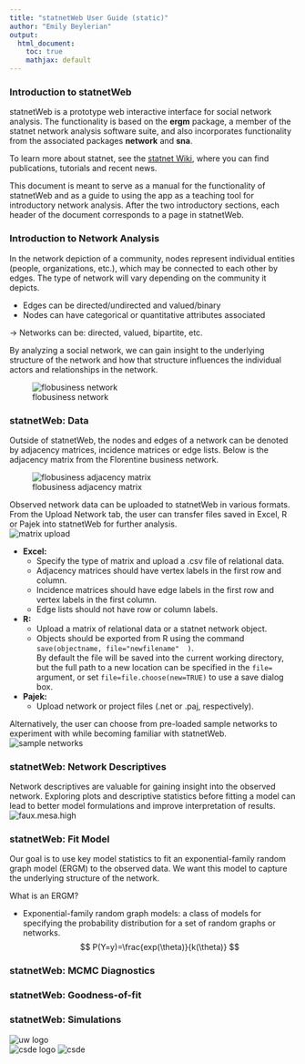 ```yaml
---
title: "statnetWeb User Guide (static)"
author: "Emily Beylerian"
output:
  html_document:
    toc: true
    mathjax: default
---
```


### Introduction to statnetWeb

statnetWeb is a prototype web interactive interface for social network analysis. The functionality is based on the **ergm** package, a member of the statnet network analysis software suite, and also incorporates functionality from the associated packages **network** and **sna**.

To learn more about statnet, see the [statnet Wiki](https://statnet.csde.washington.edu/trac), where you can find publications, tutorials and recent news.

This document is meant to serve as a manual for the functionality of statnetWeb and as a guide to using the app as a teaching tool for introductory network analysis. After the two introductory sections, each header of the document corresponds to a page in statnetWeb. 

### Introduction to Network Analysis

In the network depiction of a community, nodes represent individual entities (people, organizations, etc.), which may be connected to each other by edges. The type of network will vary depending on the community it depicts. 

* Edges can be directed/undirected and valued/binary
* Nodes can have categorical or quantitative attributes associated

$\rightarrow$ Networks can be: directed, valued, bipartite, etc.

By analyzing a social network, we can gain insight to the underlying structure of the network and how that structure influences the individual actors and relationships in the network.

![flobusiness network](images/flobusiness_plot.png)

### statnetWeb: Data

Outside of statnetWeb, the nodes and edges of a network can be denoted by adjacency matrices, incidence matrices or edge lists. Below is the adjacency matrix from the Florentine business network.

![flobusiness adjacency matrix](images/flobusiness_adjmx.png)

Observed network data can be uploaded to statnetWeb in various formats. From the Upload Network tab, the user can transfer files saved in Excel, R or Pajek into statnetWeb for further analysis.  
![matrix upload](images/sw_uploaddata.png)

<ul>
<li>**Excel:** 
  <ul>
  <li>Specify the type of matrix and upload a .csv file of relational data. </li>
  <li>Adjacency matrices should have vertex labels in the first row and column.</li>
  <li>Incidence matrices should have edge labels in the first row and vertex labels in the first column.</li>
  <li>Edge lists should not have row or column labels.</li>
  </ul>
</li>
<li>**R:** 
  <ul>
  <li>Upload a matrix of relational data or a statnet network object. </li>
  <li>Objects should be exported from R using the command `save(objectname, file="newfilename"  )`.  
  By default the file will be saved into the current working directory, but the full path to a new location can be specified in the `file=` argument, or set `file=file.choose(new=TRUE)` to use a save dialog box.</li>
  </ul>
</li>
<li>**Pajek:** 
  <ul>
  <li>Upload network or project files (.net or .paj, respectively). </li>
  </ul>
</li>
</ul>  


Alternatively, the user can choose from pre-loaded sample networks to experiment with while becoming familiar with statnetWeb.
![sample networks](images/sw_uploaddata2.png)

### statnetWeb: Network Descriptives

Network descriptives are valuable for gaining insight into the observed network. Exploring plots and descriptive statistics before fitting a model can lead to better model formulations and improve interpretation of results.  
![faux.mesa.high](images/mesa_colorplot.png)

### statnetWeb: Fit Model

Our goal is to use key model statistics to fit an exponential-family random graph model (ERGM) to the observed data. We want this model to capture the underlying structure of the network.  

What is an ERGM?  

* Exponential-family random graph models: a class of models for specifying the probability distribution for a set of random graphs or networks.
$$ P(Y=y)=\frac{exp(\theta)}{k(\theta)} $$

### statnetWeb: MCMC Diagnostics

### statnetWeb: Goodness-of-fit

### statnetWeb: Simulations

![uw logo](images/UW.Wordmark_small.jpg)  
![csde logo](images/csdelogo_crop_small.png) ![csde](images/csde_goudy.fw_small.png)
